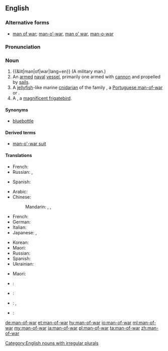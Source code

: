 ==English==

===Alternative forms===
* [[man of war]]; [[man-o'-war|man-o’-war]], [[man o' war|man o’ war]], [[man-o-war]]

===Pronunciation===
{{rfp|lang=en}}

===Noun===
{{en-noun|head=[[man]]-of-[[war]]|men-of-war}}

# {{&lit|man|of|war|lang=en}} (A military man.)
# An [[armed]] [[naval]] [[vessel]], primarily one armed with [[cannon]] and propelled by [[sail]]s.
# A [[jellyfish]]-like marine [[cnidarian]] of the family ''{{taxlink|Physaliidae|family|noshow=1}}'', a [[Portuguese man-of-war]] or {{vern|Pacific man-of-war}}.
# A {{vern|man of war bird}}, a [[magnificent frigatebird]].

====Synonyms====
* {{sense|cnidarian}} [[bluebottle]]

====Derived terms====
* [[man-o'-war suit]]

====Translations====
{{trans-top|military man}}
* French: {{t|fr|homme de guerre|m}}
* Russian: {{t+|ru|вое́нный|m|sc=Cyrl}}, {{t+|ru|военнослу́жащий|m|sc=Cyrl}}
{{trans-mid}}
* Spanish: {{t|es|hombre de guerra|m}}
{{trans-bottom}}

{{trans-top|armed naval vessel}}
* Arabic: {{t|ar|سفينة حربية|f|tr=safīna ḥarbiyya|sc=Arab}}
* Chinese:
*: Mandarin: {{t+|cmn|軍艦|sc=Hani}}, {{t+|cmn|军舰|tr=jūnjiàn|sc=Hani}}, {{t+|cmn|兵船|tr=bīngchuán|sc=Hani}}
* French: {{t|fr|navire de guerre|m}}
* German: {{t+|de|Kriegsschiff|n}}
* Italian: {{t|it|nave da guerra|f}}
* Japanese: {{t+|ja|軍艦|tr=ぐんかん, gunkan|sc=Jpan}}, {{t+|ja|戦艦|tr=せんかん, senkan|sc=Jpan}}
{{trans-mid}}
* Korean: {{t+|ko|군함|tr=gunham}}
* Maori: {{t|mi|manuao}}
* Russian: {{t|ru|вое́нный кора́бль|m|sc=Cyrl}}
* Spanish: {{t|es|buque de guerra|m}}
* Ukrainian: {{t|uk|військо́вий корабе́ль|m}}
{{trans-bottom}}

{{trans-top|cnidarian}}
{{trans-mid}}
* Maori: {{t|mi|katiaho}}
{{trans-bottom}}

{{trans-see|man of war bird|magnificent frigatebird}}

{{checktrans-top}}

* {{ttbc|grc}}: {{t|grc|ἀνὴρ πολεμιστής|m|tr=anēr polemistēs|sc=polytonic}}
{{checktrans-mid}}
* {{ttbc|ia}}: {{t|ia|homine de guerra}}
* {{ttbc|ja}}: {{t|ja|鰹の烏帽子|tr=[[かつおのえぼし]], katsuo no e bo shi|sc=Jpan}}, {{t|ja|マノウォー|tr=manouō|sc=Jpan}}
* {{ttbc|la}}: {{t|la|vir bellator|m}}
{{checktrans-bottom}}

[[Category:English nouns with irregular plurals]]

[[de:man-of-war]]
[[et:man-of-war]]
[[hy:man-of-war]]
[[io:man-of-war]]
[[ml:man-of-war]]
[[my:man-of-war]]
[[ja:man-of-war]]
[[pl:man-of-war]]
[[ta:man-of-war]]
[[zh:man-of-war]]